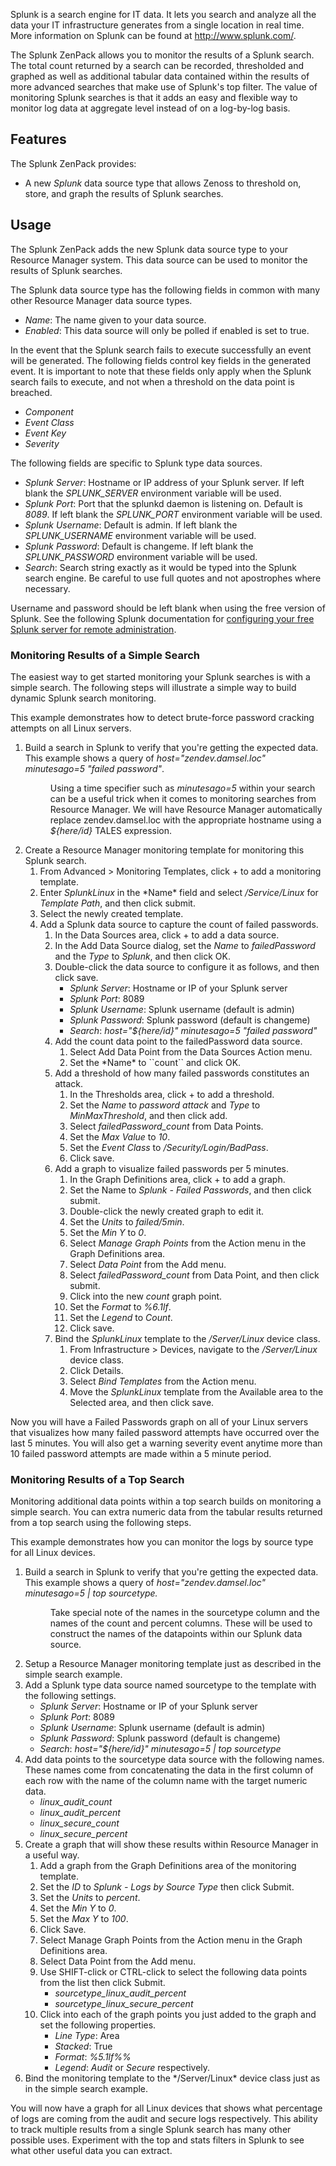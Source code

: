 Splunk is a search engine for IT data. It lets you search and analyze all the data your IT infrastructure generates from a single location in real time. More information on Splunk can be found at http://www.splunk.com/.

The Splunk ZenPack allows you to monitor the results of a Splunk search. The total count returned by a search can be recorded, thresholded and graphed as well as additional tabular data contained within the results of more advanced searches that make use of Splunk's top filter. The value of monitoring Splunk searches is that it adds an easy and flexible way to monitor log data at aggregate level instead of on a log-by-log basis.

== Features ==
The Splunk ZenPack provides:

* A new ''Splunk'' data source type that allows Zenoss to threshold on, store, and graph the results of Splunk searches.

== Usage ==
The Splunk ZenPack adds the new Splunk data source type to your Resource Manager system. This data source can be used to monitor the results of Splunk searches.

The Splunk data source type has the following fields in common with many other Resource Manager data source types.

* ''Name'': The name given to your data source.
* ''Enabled'': This data source will only be polled if enabled is set to true.

In the event that the Splunk search fails to execute successfully an event will be generated. The following fields control key fields in the generated event. It is important to note that these fields only apply when the Splunk search fails to execute, and not when a threshold on the data point is breached.

* ''Component''
* ''Event Class''
* ''Event Key''
* ''Severity''

The following fields are specific to Splunk type data sources.

* ''Splunk Server'': Hostname or IP address of your Splunk server. If left blank the ''SPLUNK_SERVER'' environment variable will be used.
* ''Splunk Port'': Port that the splunkd daemon is listening on. Default is ''8089''. If left blank the ''SPLUNK_PORT'' environment variable will be used.
* ''Splunk Username'': Default is admin. If left blank the ''SPLUNK_USERNAME'' environment variable will be used.
* ''Splunk Password'': Default is changeme. If left blank the ''SPLUNK_PASSWORD'' environment variable will be used.
* ''Search'': Search string exactly as it would be typed into the Splunk search engine. Be careful to use full quotes and not apostrophes where necessary.

{{note}} Username and password should be left blank when using the free version of Splunk. See the following Splunk documentation for [http://docs.splunk.com/Documentation/Splunk/latest/Admin/AccessandusetheCLIonaremoteserver configuring your free Splunk server for remote administration].

=== Monitoring Results of a Simple Search ===
The easiest way to get started monitoring your Splunk searches is with a simple search. The following steps will illustrate a simple way to build dynamic Splunk search monitoring.

This example demonstrates how to detect brute-force password cracking attempts on all Linux servers.

# Build a search in Splunk to verify that you're getting the expected data. This example shows a query of ''host="zendev.damsel.loc" minutesago=5 "failed password"''.
#: {{note}} Using a time specifier such as ''minutesago=5'' within your search can be a useful trick when it comes to monitoring searches from Resource Manager. We will have Resource Manager automatically replace zendev.damsel.loc with the appropriate hostname using a ''${here/id}'' TALES expression.
# Create a Resource Manager monitoring template for monitoring this Splunk search.
## From Advanced > Monitoring Templates, click + to add a monitoring template.
## Enter ''SplunkLinux'' in the *Name* field and select ''/Service/Linux'' for ''Template Path'', and then click submit.
## Select the newly created template.
## Add a Splunk data source to capture the count of failed passwords.
### In the Data Sources area, click + to add a data source.
### In the Add Data Source dialog, set the ''Name'' to ''failedPassword'' and the ''Type'' to ''Splunk'', and then click OK.
### Double-click the data source to configure it as follows, and then click save.
###* ''Splunk Server'': Hostname or IP of your Splunk server
###* ''Splunk Port'': 8089
###* ''Splunk Username'': Splunk username (default is admin)
###* ''Splunk Password'': Splunk password (default is changeme)
###* ''Search'': ''host="${here/id}" minutesago=5 "failed password"''
### Add the count data point to the failedPassword data source.
#### Select Add Data Point from the Data Sources Action menu.
#### Set the *Name* to ``count`` and click OK.
### Add a threshold of how many failed passwords constitutes an attack.
#### In the Thresholds area, click + to add a threshold.
#### Set the ''Name'' to ''password attack'' and ''Type'' to ''MinMaxThreshold'', and then click add.
#### Select ''failedPassword_count'' from Data Points.
#### Set the ''Max Value'' to ''10''.
#### Set the ''Event Class'' to ''/Security/Login/BadPass''.
#### Click save.
### Add a graph to visualize failed passwords per 5 minutes.
#### In the Graph Definitions area, click + to add a graph.
#### Set the Name to ''Splunk - Failed Passwords'', and then click submit.
#### Double-click the newly created graph to edit it.
#### Set the ''Units'' to ''failed/5min''.
#### Set the ''Min Y'' to ''0''.
#### Select ''Manage Graph Points'' from the Action menu in the Graph Definitions area.
#### Select ''Data Point'' from the Add menu.
#### Select ''failedPassword_count'' from Data Point, and then click submit.
#### Click into the new ''count'' graph point.
#### Set the ''Format'' to ''%6.1lf''.
#### Set the ''Legend'' to ''Count''.
#### Click save.
### Bind the ''SplunkLinux'' template to the ''/Server/Linux'' device class.
#### From Infrastructure > Devices, navigate to the ''/Server/Linux'' device class.
#### Click Details.
#### Select ''Bind Templates'' from the Action menu.
#### Move the ''SplunkLinux'' template from the Available area to the Selected area, and then click save.

Now you will have a Failed Passwords graph on all of your Linux servers that visualizes how many failed password attempts have occurred over the last 5 minutes. You will also get a warning severity event anytime more than 10 failed password attempts are made within a 5 minute period.

=== Monitoring Results of a Top Search ===
Monitoring additional data points within a top search builds on monitoring a simple search. You can extra numeric data from the tabular results returned from a top search using the following steps.

This example demonstrates how you can monitor the logs by source type for all Linux devices.

# Build a search in Splunk to verify that you're getting the expected data. This example shows a query of ''host="zendev.damsel.loc" minutesago=5 | top sourcetype.''
#: {{note}} Take special note of the names in the sourcetype column and the names of the count and percent columns. These will be used to construct the names of the datapoints within our Splunk data source.
# Setup a Resource Manager monitoring template just as described in the simple search example.
# Add a Splunk type data source named sourcetype to the template with the following settings.
#* ''Splunk Server'': Hostname or IP of your Splunk server
#* ''Splunk Port'': 8089
#* ''Splunk Username'': Splunk username (default is admin)
#* ''Splunk Password'': Splunk password (default is changeme)
#* ''Search'': ''host="${here/id}" minutesago=5 | top sourcetype''
# Add data points to the sourcetype data source with the following names. These names come from concatenating the data in the first column of each row with the name of the column name with the target numeric data.
#* ''linux_audit_count''
#* ''linux_audit_percent''
#* ''linux_secure_count''
#* ''linux_secure_percent''
# Create a graph that will show these results within Resource Manager in a useful way.
## Add a graph from the Graph Definitions area of the monitoring template.
## Set the ''ID'' to ''Splunk - Logs by Source Type'' then click Submit.
## Set the ''Units'' to ''percent''.
## Set the ''Min Y'' to ''0''.
## Set the ''Max Y'' to ''100''.
## Click Save.
## Select Manage Graph Points from the Action menu in the Graph Definitions area.
## Select Data Point from the Add menu.
## Use SHIFT-click or CTRL-click to select the following data points from the list then click Submit.
##* ''sourcetype_linux_audit_percent''
##* ''sourcetype_linux_secure_percent''
## Click into each of the graph points you just added to the graph and set the following properties.
##* ''Line Type'': Area
##* ''Stacked'': True
##* ''Format'': ''%5.1lf%%''
##* ''Legend'': ''Audit'' or ''Secure'' respectively.
# Bind the monitoring template to the */Server/Linux* device class just as in the simple search example.

You will now have a graph for all Linux devices that shows what percentage of logs are coming from the audit and secure logs respectively. This ability to track multiple results from a single Splunk search has many other possible uses. Experiment with the top and stats filters in Splunk to see what other useful data you can extract.

